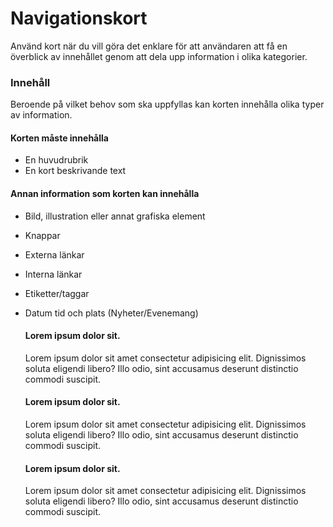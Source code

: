 
<Meta title="Komponenter/Kort/Översikt" />

# Navigationskort

<p>
  Använd kort när du vill göra det enklare för att användaren att få en överblick av innehållet genom att dela upp
  information i olika kategorier.
</p>

### Innehåll

<p>Beroende på vilket behov som ska uppfyllas kan korten innehålla olika typer av information.</p>

#### Korten måste innehålla

- En huvudrubrik
- En kort beskrivande text

#### Annan information som korten kan innehålla

- Bild, illustration eller annat grafiska element
- Knappar
- Externa länkar
- Interna länkar
- Etiketter/taggar
- Datum tid och plats (Nyheter/Evenemang)

  <CardList>
    <Card clickable>
      <CardImage className="h-80" src={PlaceholderImage} alt="placeholder" />
      <CardBody>
        <h4>
          <CardLink href="https://example.com" external={true}>
            Lorem ipsum dolor sit.
          </CardLink>
        </h4>
        <p>
          Lorem ipsum dolor sit amet consectetur adipisicing elit. Dignissimos soluta eligendi libero? Illo odio, sint
          accusamus deserunt distinctio commodi suscipit.
        </p>
      </CardBody>
    </Card>
    <Card clickable>
      <CardImage className="h-80" src={PlaceholderImage} alt="placeholder" />
      <CardBody>
        <h4>
          <CardLink href="https://example.com" external={true}>
            Lorem ipsum dolor sit.
          </CardLink>
        </h4>
        <p>
          Lorem ipsum dolor sit amet consectetur adipisicing elit. Dignissimos soluta eligendi libero? Illo odio, sint
          accusamus deserunt distinctio commodi suscipit.
        </p>
      </CardBody>
    </Card>
    <Card clickable>
      <CardImage className="h-80" src={PlaceholderImage} alt="placeholder" />
      <CardBody>
        <h4>
          <CardLink href="https://example.com" external={true}>
            Lorem ipsum dolor sit.
          </CardLink>
        </h4>
        <p>
          Lorem ipsum dolor sit amet consectetur adipisicing elit. Dignissimos soluta eligendi libero? Illo odio, sint
          accusamus deserunt distinctio commodi suscipit.
        </p>
      </CardBody>
    </Card>
  </CardList>
